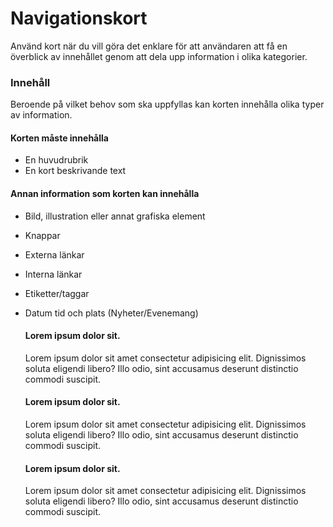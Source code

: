 
<Meta title="Komponenter/Kort/Översikt" />

# Navigationskort

<p>
  Använd kort när du vill göra det enklare för att användaren att få en överblick av innehållet genom att dela upp
  information i olika kategorier.
</p>

### Innehåll

<p>Beroende på vilket behov som ska uppfyllas kan korten innehålla olika typer av information.</p>

#### Korten måste innehålla

- En huvudrubrik
- En kort beskrivande text

#### Annan information som korten kan innehålla

- Bild, illustration eller annat grafiska element
- Knappar
- Externa länkar
- Interna länkar
- Etiketter/taggar
- Datum tid och plats (Nyheter/Evenemang)

  <CardList>
    <Card clickable>
      <CardImage className="h-80" src={PlaceholderImage} alt="placeholder" />
      <CardBody>
        <h4>
          <CardLink href="https://example.com" external={true}>
            Lorem ipsum dolor sit.
          </CardLink>
        </h4>
        <p>
          Lorem ipsum dolor sit amet consectetur adipisicing elit. Dignissimos soluta eligendi libero? Illo odio, sint
          accusamus deserunt distinctio commodi suscipit.
        </p>
      </CardBody>
    </Card>
    <Card clickable>
      <CardImage className="h-80" src={PlaceholderImage} alt="placeholder" />
      <CardBody>
        <h4>
          <CardLink href="https://example.com" external={true}>
            Lorem ipsum dolor sit.
          </CardLink>
        </h4>
        <p>
          Lorem ipsum dolor sit amet consectetur adipisicing elit. Dignissimos soluta eligendi libero? Illo odio, sint
          accusamus deserunt distinctio commodi suscipit.
        </p>
      </CardBody>
    </Card>
    <Card clickable>
      <CardImage className="h-80" src={PlaceholderImage} alt="placeholder" />
      <CardBody>
        <h4>
          <CardLink href="https://example.com" external={true}>
            Lorem ipsum dolor sit.
          </CardLink>
        </h4>
        <p>
          Lorem ipsum dolor sit amet consectetur adipisicing elit. Dignissimos soluta eligendi libero? Illo odio, sint
          accusamus deserunt distinctio commodi suscipit.
        </p>
      </CardBody>
    </Card>
  </CardList>
